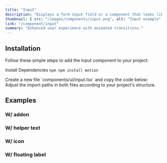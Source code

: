 ```yaml
---
title: "Input"
description: "Displays a form input field or a component that looks like an input field."
thumbnail: { src: "/images/components/input.png", alt: "Input example" }
link: "/component/input"
summary: "Enhanced user experience with animated transitions."
---
```


<ComponentPreview name="input-demo" />

## Installation

Follow these simple steps to add the Input component to your project:

<Steps>

<Step>Install Dependencies</Step>
```npm npm install motion ```

<Step>
    Create a new file `components/ui/input.tsx` and copy the code below:
</Step>

<CollapsibleSource name="input" />

<Step>
    Adjust the import paths in both files according to your project's structure.
</Step>

</Steps>

## Examples

### W/ addon

<ComponentPreview name="input-addon" />

### W/ helper text

<ComponentPreview name="input-helper" />

### W/ icon

<ComponentPreview name="input-icon" />

### W/ floating label

<ComponentPreview name="input-labelfloat" />
